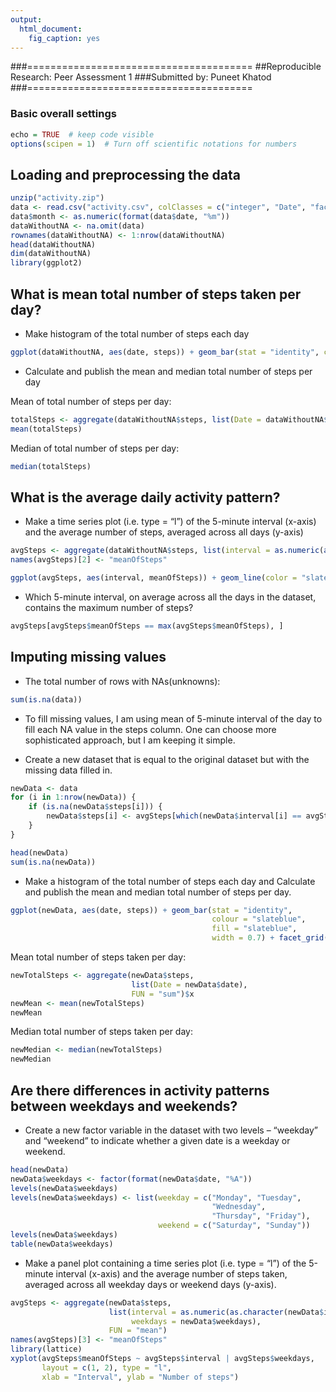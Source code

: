 ```yaml
---
output:
  html_document: 
    fig_caption: yes
---
```

###=======================================
##Reproducible Research: Peer Assessment 1
###Submitted by: Puneet Khatod
###=======================================

### Basic overall settings
```r
echo = TRUE  # keep code visible
options(scipen = 1)  # Turn off scientific notations for numbers
```

## Loading and preprocessing the data
```r
unzip("activity.zip")
data <- read.csv("activity.csv", colClasses = c("integer", "Date", "factor"))
data$month <- as.numeric(format(data$date, "%m"))
dataWithoutNA <- na.omit(data)
rownames(dataWithoutNA) <- 1:nrow(dataWithoutNA)
head(dataWithoutNA)
dim(dataWithoutNA)
library(ggplot2)
```


## What is mean total number of steps taken per day?
* Make histogram of the total number of steps each day
```r
ggplot(dataWithoutNA, aes(date, steps)) + geom_bar(stat = "identity", colour = "slateblue", fill = "slateblue", width = 0.7) + facet_grid(. ~ month, scales = "free") + labs(title = "Histogram : Total Number of Steps Each Day", x = "Date", y = "Total steps")
```

* Calculate and publish the mean and median total number of steps per day

Mean of total number of steps per day:
```r
totalSteps <- aggregate(dataWithoutNA$steps, list(Date = dataWithoutNA$date), FUN = "sum")$x
mean(totalSteps)
```
Median of total number of steps per day:
```r
median(totalSteps)
```

## What is the average daily activity pattern?
* Make a time series plot (i.e. type = "l") of the 5-minute interval (x-axis) and the average number of steps, averaged across all days (y-axis)

```r
avgSteps <- aggregate(dataWithoutNA$steps, list(interval = as.numeric(as.character(dataWithoutNA$interval))), FUN = "mean")
names(avgSteps)[2] <- "meanOfSteps"

ggplot(avgSteps, aes(interval, meanOfSteps)) + geom_line(color = "slateblue", size = 0.8) + labs(title = "Time Series Plot of the 5-minute Interval", x = "5-minute intervals", y = "Average No. of Steps Taken")
```

* Which 5-minute interval, on average across all the days in the dataset, contains the maximum number of steps?
```r
avgSteps[avgSteps$meanOfSteps == max(avgSteps$meanOfSteps), ]
```

## Imputing missing values
* The total number of rows with NAs(unknowns):

```r
sum(is.na(data))
```

* To fill missing values, I am using mean of 5-minute interval of the day to fill each NA value in the steps column. One can choose more sophisticated approach, but I am keeping it simple.

* Create a new dataset that is equal to the original dataset but with the missing data filled in.

```r
newData <- data 
for (i in 1:nrow(newData)) {
    if (is.na(newData$steps[i])) {
        newData$steps[i] <- avgSteps[which(newData$interval[i] == avgSteps$interval), ]$meanOfSteps
    }
}

head(newData)
sum(is.na(newData))
```

* Make a histogram of the total number of steps each day and Calculate and publish the mean and median total number of steps per day. 

```r
ggplot(newData, aes(date, steps)) + geom_bar(stat = "identity",
                                             colour = "slateblue",
                                             fill = "slateblue",
                                             width = 0.7) + facet_grid(. ~ month, scales = "free") + labs(title = "Histogram: Total Number of Steps Each Day (no data missing)", x = "Date", y = "Total steps")
```

Mean total number of steps taken per day:
```r
newTotalSteps <- aggregate(newData$steps, 
                           list(Date = newData$date), 
                           FUN = "sum")$x
newMean <- mean(newTotalSteps)
newMean
```

Median total number of steps taken per day:
```r
newMedian <- median(newTotalSteps)
newMedian
```


## Are there differences in activity patterns between weekdays and weekends?
* Create a new factor variable in the dataset with two levels -- "weekday" and "weekend" to indicate whether a given date is a weekday or weekend.

```r
head(newData)
newData$weekdays <- factor(format(newData$date, "%A"))
levels(newData$weekdays)
levels(newData$weekdays) <- list(weekday = c("Monday", "Tuesday",
                                             "Wednesday", 
                                             "Thursday", "Friday"),
                                 weekend = c("Saturday", "Sunday"))
levels(newData$weekdays)
table(newData$weekdays)
```

* Make a panel plot containing a time series plot (i.e. type = "l") of the 5-minute interval (x-axis) and the average number of steps taken, averaged across all weekday days or weekend days (y-axis).

```r
avgSteps <- aggregate(newData$steps, 
                      list(interval = as.numeric(as.character(newData$interval)), 
                           weekdays = newData$weekdays),
                      FUN = "mean")
names(avgSteps)[3] <- "meanOfSteps"
library(lattice)
xyplot(avgSteps$meanOfSteps ~ avgSteps$interval | avgSteps$weekdays, 
       layout = c(1, 2), type = "l", 
       xlab = "Interval", ylab = "Number of steps")
```
